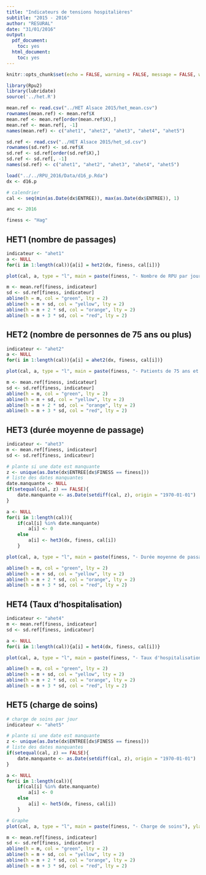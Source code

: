 ```yaml
---
title: "Indicateurs de tensions hospitalières"
subtitle: "2015 - 2016"
author: "RESURAL"
date: "31/01/2016"
output:
  pdf_document:
    toc: yes
  html_document:
    toc: yes
---
```


```r
knitr::opts_chunk$set(echo = FALSE, warning = FALSE, message = FALSE, width = 80, size = "small")
```


```r
library(Rpu2)
library(lubridate)
source('../het.R')

mean.ref <- read.csv("../HET Alsace 2015/het_mean.csv")
rownames(mean.ref) <- mean.ref$X
mean.ref <- mean.ref[order(mean.ref$X),]
mean.ref <- mean.ref[, -1]
names(mean.ref) <- c("ahet1", "ahet2", "ahet3", "ahet4", "ahet5")

sd.ref <- read.csv("../HET Alsace 2015/het_sd.csv")
rownames(sd.ref) <- sd.ref$X
sd.ref <- sd.ref[order(sd.ref$X),]
sd.ref <- sd.ref[, -1]
names(sd.ref) <- c("ahet1", "ahet2", "ahet3", "ahet4", "ahet5")

load("../../RPU_2016/Data/d16_p.Rda")
dx <- d16.p

# calendrier
cal <- seq(min(as.Date(dx$ENTREE)), max(as.Date(dx$ENTREE)), 1)

anc <- 2016

finess <- "Hag"
```

HET1 (nombre de passages)
-------------------------
```r
indicateur <- "ahet1"
a <- NULL
for(i in 1:length(cal)){a[i] = het2(dx, finess, cal[i])}

plot(cal, a, type = "l", main = paste(finess, "- Nombre de RPU par jour"), ylab = "Nb. de patients", xlab = anc)

m <- mean.ref[finess, indicateur]
sd <- sd.ref[finess, indicateur]
abline(h = m, col = "green", lty = 2)
abline(h = m + sd, col = "yellow", lty = 2)
abline(h = m + 2 * sd, col = "orange", lty = 2)
abline(h = m + 3 * sd, col = "red", lty = 2)
```


HET2 (nombre de personnes de 75 ans ou plus)
--------------------------------------------
```r
indicateur <- "ahet2"
a <- NULL
for(i in 1:length(cal)){a[i] = ahet2(dx, finess, cal[i])}

plot(cal, a, type = "l", main = paste(finess, "- Patients de 75 ans et plus"), ylab = "Nb. de patients", ylim = c(0, max(a) + 10), xlab = anc)

m <- mean.ref[finess, indicateur]
sd <- sd.ref[finess, indicateur]
abline(h = m, col = "green", lty = 2)
abline(h = m + sd, col = "yellow", lty = 2)
abline(h = m + 2 * sd, col = "orange", lty = 2)
abline(h = m + 3 * sd, col = "red", lty = 2)
```

HET3 (durée moyenne de passage)
-------------------------------
```r
indicateur <- "ahet3"
m <- mean.ref[finess, indicateur]
sd <- sd.ref[finess, indicateur]

# plante si une date est manquante
z <- unique(as.Date(dx$ENTREE[dx$FINESS == finess]))
# liste des dates manquantes
date.manquante <- NULL
if(setequal(cal, z) == FALSE){
    date.manquante <- as.Date(setdiff(cal, z), origin = "1970-01-01")
}

a <- NULL
for(i in 1:length(cal)){
    if(cal[i] %in% date.manquante)
        a[i] <- 0
    else
        a[i] <- het3(dx, finess, cal[i])
    }

plot(cal, a, type = "l", main = paste(finess, "- Durée moyenne de passage par jour"), ylab = "Temps (minutes)", xlab = anc,  ylim = c(min(a) - 30, max(a) + 30))

abline(h = m, col = "green", lty = 2)
abline(h = m + sd, col = "yellow", lty = 2)
abline(h = m + 2 * sd, col = "orange", lty = 2)
abline(h = m + 3 * sd, col = "red", lty = 2)
```


HET4 (Taux d'hospitalisation)
-----------------------------
```r
indicateur <- "ahet4"
m <- mean.ref[finess, indicateur]
sd <- sd.ref[finess, indicateur]

a <- NULL
for(i in 1:length(cal)){a[i] = het4(dx, finess, cal[i])}

plot(cal, a, type = "l", main = paste(finess, "- Taux d'hospitalisation par jour"), ylab = "% hospitalisation", ylim = c(0, max(a, na.rm = TRUE)), xlab = anc)

abline(h = m, col = "green", lty = 2)
abline(h = m + sd, col = "yellow", lty = 2)
abline(h = m + 2 * sd, col = "orange", lty = 2)
abline(h = m + 3 * sd, col = "red", lty = 2)
```


HET5 (charge de soins)
----------------------

```r
# charge de soins par jour
indicateur <- "ahet5"

# plante si une date est manquante
z <- unique(as.Date(dx$ENTREE[dx$FINESS == finess]))
# liste des dates manquantes
if(setequal(cal, z) == FALSE){
    date.manquante <- as.Date(setdiff(cal, z), origin = "1970-01-01")
}

a <- NULL
for(i in 1:length(cal)){
    if(cal[i] %in% date.manquante)
        a[i] <- 0
    else
        a[i] <- het5(dx, finess, cal[i])
    }

# Graphe
plot(cal, a, type = "l", main = paste(finess, "- Charge de soins"), ylab = "Nb. de patients présents à 15 h", ylim = c(0, max(a) + 10), xlab = anc)

m <- mean.ref[finess, indicateur]
sd <- sd.ref[finess, indicateur]
abline(h = m, col = "green", lty = 2)
abline(h = m + sd, col = "yellow", lty = 2)
abline(h = m + 2 * sd, col = "orange", lty = 2)
abline(h = m + 3 * sd, col = "red", lty = 2)

```

